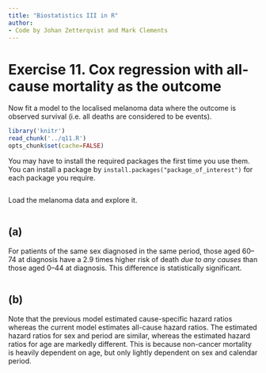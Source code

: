 ```yaml
---
title: "Biostatistics III in R"
author:
- Code by Johan Zetterqvist and Mark Clements
---
```


# Exercise 11. Cox regression with all-cause mortality as the outcome #


Now fit a model to the localised melanoma data where the outcome is observed survival (i.e. all deaths are considered to be events).

```r
library('knitr')
read_chunk('../q11.R')
opts_chunk$set(cache=FALSE)
```

You may have to install the required packages the first time you use them. You can install a package by `install.packages("package_of_interest")` for each package you require.

```r
```
Load the melanoma data and explore it.

```r
```

## (a) ## 

For patients of the same sex diagnosed in the same period, those
        aged 60–74 at diagnosis have a 2.9 times higher risk of death
        *due to any causes* than those aged 0–44
        at diagnosis. This difference is statistically significant.

```r
```

## (b) ## 

Note that the previous model estimated cause-specific hazard
        ratios whereas the current model estimates all-cause
        hazard ratios. The estimated hazard ratios for sex and period
        are similar, whereas the estimated hazard ratios for age are
        markedly different. This is because non-cancer mortality is
        heavily dependent on age, but only lightly dependent on sex and
        calendar period.
		
```r
```
